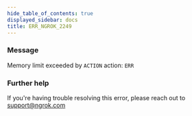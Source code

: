 ```yaml
---
hide_table_of_contents: true
displayed_sidebar: docs
title: ERR_NGROK_2249
---
```




### Message

Memory limit exceeded by `ACTION` action: `ERR`

<ErrorDetails error="err_ngrok_2249" />

### Further help

If you're having trouble resolving this error, please reach out to [support@ngrok.com](mailto:support@ngrok.com?subject=Help%20with%20ERR_NGROK_2249)

